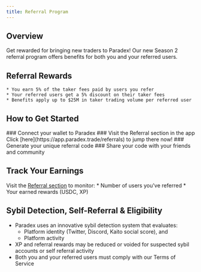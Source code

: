 ```yaml
---
title: Referral Program
---
```


## Overview
Get rewarded for bringing new traders to Paradex! Our new Season 2 referral program offers benefits for both you and your referred users.

## Referral Rewards

    * You earn 5% of the taker fees paid by users you refer
    * Your referred users get a 5% discount on their taker fees
    * Benefits apply up to $25M in taker trading volume per referred user

## How to Get Started

<Steps>
### Connect your wallet to Paradex
### Visit the Referral section in the app
    Click [here](https://app.paradex.trade/referrals) to jump there now!
### Generate your unique referral code
### Share your code with your friends and community
</Steps>

## Track Your Earnings

Visit the [Referral section](https://app.paradex.trade/referrals) to monitor:
    * Number of users you've referred
    * Your earned rewards (USDC, XP)

## Sybil Detection, Self-Referral & Eligibility

* Paradex uses an innovative sybil detection system that evaluates:
    * Platform identity (Twitter, Discord, Kaito social score), and 
    * Platform activity
* XP and referral rewards may be reduced or voided for suspected sybil accounts or self referral activity
* Both you and your referred users must comply with our Terms of Service
